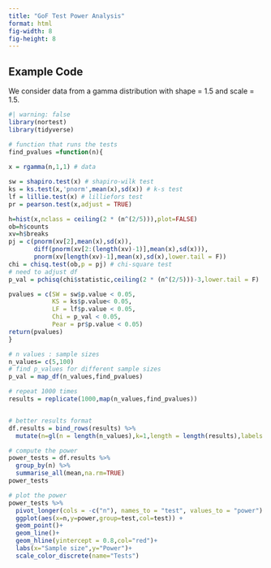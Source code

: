 ```yaml
---
title: "GoF Test Power Analysis"
format: html
fig-width: 8
fig-height: 8
---
```


## Example Code

We consider data from a gamma distribution with shape = 1.5 and scale = 1.5.

```r
#| warning: false
library(nortest)
library(tidyverse)

# function that runs the tests 
find_pvalues =function(n){
  
x = rgamma(n,1,1) # data

sw = shapiro.test(x) # shapiro-wilk test
ks = ks.test(x,'pnorm',mean(x),sd(x)) # k-s test
lf = lillie.test(x) # lilliefors test
pr = pearson.test(x,adjust = TRUE)

h=hist(x,nclass = ceiling(2 * (n^(2/5))),plot=FALSE)
ob=h$counts
xv=h$breaks
pj = c(pnorm(xv[2],mean(x),sd(x)),
       diff(pnorm(xv[2:(length(xv)-1)],mean(x),sd(x))),
       pnorm(xv[length(xv)-1],mean(x),sd(x),lower.tail = F))
chi = chisq.test(ob,p = pj) # chi-square test
# need to adjust df
p_val = pchisq(chi$statistic,ceiling(2 * (n^(2/5)))-3,lower.tail = F)

pvalues = c(SW = sw$p.value < 0.05, 
            KS = ks$p.value< 0.05, 
            LF = lf$p.value < 0.05, 
            Chi = p_val < 0.05,
            Pear = pr$p.value < 0.05)
return(pvalues)
}

# n values : sample sizes
n_values= c(5,100)
# find p_values for different sample sizes
p_val = map_df(n_values,find_pvalues)

# repeat 1000 times
results = replicate(1000,map(n_values,find_pvalues))


# better results format
df.results = bind_rows(results) %>% 
  mutate(n=gl(n = length(n_values),k=1,length = length(results),labels = n_values))

# compute the power
power_tests = df.results %>% 
  group_by(n) %>% 
  summarise_all(mean,na.rm=TRUE)
power_tests

# plot the power
power_tests %>% 
  pivot_longer(cols = -c("n"), names_to = "test", values_to = "power") %>%
  ggplot(aes(x=n,y=power,group=test,col=test)) +
  geom_point()+
  geom_line()+
  geom_hline(yintercept = 0.8,col="red")+
  labs(x="Sample size",y="Power")+
  scale_color_discrete(name="Tests")
```
